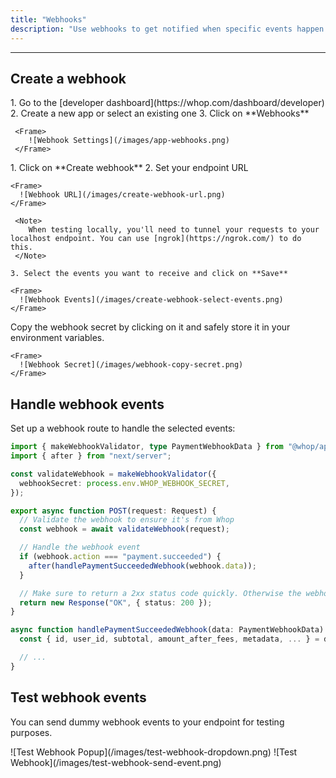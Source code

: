 ```yaml
---
title: "Webhooks"
description: "Use webhooks to get notified when specific events happen relating to your app."
---
```


---

## Create a webhook

<Steps>
  <Step title="Go to your app's webhook settings">
    1. Go to the [developer dashboard](https://whop.com/dashboard/developer)
    2. Create a new app or select an existing one
    3. Click on **Webhooks** 

	 <Frame>
		![Webhook Settings](/images/app-webhooks.png)
	 </Frame>
  </Step>

  <Step title="Create a webhook">
    1. Click on **Create webhook**
    2. Set your endpoint URL
    
    <Frame>
      ![Webhook URL](/images/create-webhook-url.png)
    </Frame>

	 <Note>
		When testing locally, you'll need to tunnel your requests to your localhost endpoint. You can use [ngrok](https://ngrok.com/) to do this.
	 </Note>

    3. Select the events you want to receive and click on **Save**
    
    <Frame>
      ![Webhook Events](/images/create-webhook-select-events.png)
    </Frame>
  </Step>

  <Step title="Copy your webhook secret">
    Copy the webhook secret by clicking on it and safely store it in your environment variables.
    
    <Frame>
      ![Webhook Secret](/images/webhook-copy-secret.png)
    </Frame>
  </Step>
</Steps>

## Handle webhook events

Set up a webhook route to handle the selected events:

```typescript app/api/webhook/whop/route.ts
import { makeWebhookValidator, type PaymentWebhookData } from "@whop/api";
import { after } from "next/server";

const validateWebhook = makeWebhookValidator({
  webhookSecret: process.env.WHOP_WEBHOOK_SECRET,
});

export async function POST(request: Request) {
  // Validate the webhook to ensure it's from Whop
  const webhook = await validateWebhook(request);

  // Handle the webhook event
  if (webhook.action === "payment.succeeded") {
    after(handlePaymentSucceededWebhook(webhook.data));
  }

  // Make sure to return a 2xx status code quickly. Otherwise the webhook will be retried.
  return new Response("OK", { status: 200 });
}

async function handlePaymentSucceededWebhook(data: PaymentWebhookData) {
  const { id, user_id, subtotal, amount_after_fees, metadata, ... } = data;

  // ...
}
```

## Test webhook events

You can send dummy webhook events to your endpoint for testing purposes.

<Steps>
  <Step title="Open the test webhook popup">
    <Frame>
      ![Test Webhook Popup](/images/test-webhook-dropdown.png)
    </Frame>
  </Step>

  <Step title="Select and send the event you want to test">
    <Frame>
      ![Test Webhook](/images/test-webhook-send-event.png)
    </Frame>
  </Step>
</Steps>